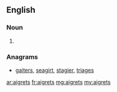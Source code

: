 ==English==

===Noun===
{{head|en|plural}}

# {{plural of|aigret|lang=en}}

===Anagrams===
* [[gaiters#English|gaiters]], [[seagirt#English|seagirt]], [[stagier#English|stagier]], [[triages#English|triages]]

[[ar:aigrets]]
[[fr:aigrets]]
[[mg:aigrets]]
[[my:aigrets]]